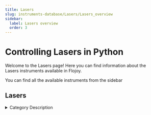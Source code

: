 ```yaml
---
title: Lasers
slug: instruments-database/Lasers/Lasers_overview
sidebar:
  label: Lasers overview
  order: 3
---
```


# Controlling Lasers in Python

Welcome to the Lasers page! Here you can find information about the Lasers instruments available in Flojoy.

You can find all the available instruments from the sidebar



## Lasers

<details> 
<summary>Category Description</summary> 
A laser diode (LD, also injection laser diode or ILD, or diode laser) is a semiconductor device similar to a light-emitting diode in which a diode pumped directly with electrical current can create lasing conditions at the diode's junction
</details> 

<div className="flex flex-wrap">

<InstrumentThumbnail 
    path='Lasers/keysight/keysight-n7776c'
    img='https://res.cloudinary.com/dhopxs1y3/image/upload/v1691782473/Instruments/Lasers/Keysight-N7776C/Keysight-N7776C.png'
    label='Keysight N7776C'    
/>

<InstrumentThumbnail 
    path='Lasers/toptica/topmode'
    img='https://res.cloudinary.com/dhopxs1y3/image/upload/v1691782495/Instruments/Lasers/TopMode/TopMode.jpg'
    label='TopMode'    
/>

<InstrumentThumbnail 
    path='Lasers/toptica/ibeam-smart'
    img='https://res.cloudinary.com/dhopxs1y3/image/upload/v1691782611/Instruments/Lasers/iBeam-smart/iBeam-smart.jpg'
    label='iBeam smart'    
/>

</div>